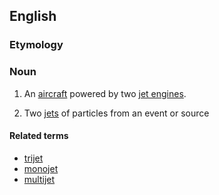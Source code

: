 ==English==
{{wikipedia}}

===Etymology===
{{compound|en|twin|jet}}

===Noun===
{{en-noun}}

# {{lb|en|aviation}} An [[aircraft]] powered by two [[jet engine]]s.
# {{lb|en|physics}} Two [[jet]]s of particles from an event or source

====Related terms====
* [[trijet]]
* [[monojet]]
* [[multijet]]